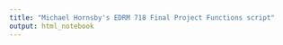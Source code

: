 ---
title: "Michael Hornsby's EDRM 718 Final Project Functions script"
output: html_notebook
---

